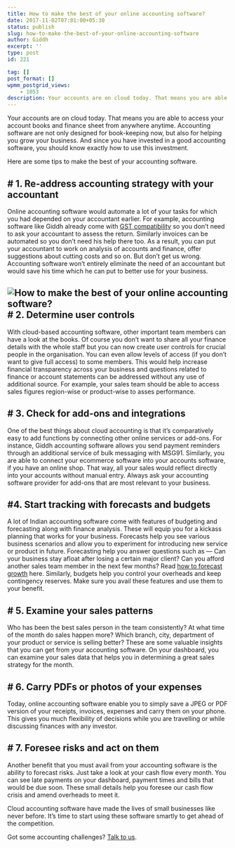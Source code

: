 ```yaml
---
title: How to make the best of your online accounting software?
date: 2017-11-02T07:01:00+05:30
status: publish
slug: how-to-make-the-best-of-your-online-accounting-software
author: Giddh
excerpt: ''
type: post
id: 221

tag: []
post_format: []
wpmm_postgrid_views:
    - 1053
description: Your accounts are on cloud today. That means you are able to access your account books and finance sheet from anywhere anytime.
---
```

Your accounts are on cloud today. That means you are able to access your account books and finance sheet from anywhere anytime. Accounting software are not only designed for book-keeping now, but also for helping you grow your business. And since you have invested in a good accounting software, you should know exactly how to use this investment.

Here are some tips to make the best of your accounting software.

\# 1. Re-address accounting strategy with your accountant
---------------------------------------------------------

Online accounting software would automate a lot of your tasks for which you had depended on your accountant earlier. For example, accounting software like Giddh already come with [GST compatibility](https://giddh.com/blog/which-accounting-software-is-best-in-india-for-gst) so you don’t need to ask your accountant to assess the return. Similarly invoices can be automated so you don’t need his help there too. As a result, you can put your accountant to work on analysis of accounts and finance, offer suggestions about cutting costs and so on. But don’t get us wrong. Accounting software won’t entirely eliminate the need of an accountant but would save his time which he can put to better use for your business.

<img class="wp-block-image size-large" src ="../../img/blog/1*4XRce1j_s4SH_dkCPcyuew.webp" alt="How to make the best of your online accounting software?" />\# 2. Determine user controls
-----------------------------

With cloud-based accounting software, other important team members can have a look at the books. Of course you don’t want to share all your finance details with the whole staff but you can now create user controls for crucial people in the organisation. You can even allow levels of access (if you don’t want to give full access) to some members. This would help increase financial transparency across your business and questions related to finance or account statements can be addressed without any use of additional source. For example, your sales team should be able to access sales figures region-wise or product-wise to asses performance.

\# 3. Check for add-ons and integrations
----------------------------------------

One of the best things about cloud accounting is that it’s comparatively easy to add functions by connecting other online services or add-ons. For instance, Giddh accounting software allows you send payment reminders through an additional service of bulk messaging with MSG91. Similarly, you are able to connect your ecommerce software into your accounts software, if you have an online shop. That way, all your sales would reflect directly into your accounts without manual entry. Always ask your accounting software provider for add-ons that are most relevant to your business.

\#4. Start tracking with forecasts and budgets
----------------------------------------------

A lot of Indian accounting software come with features of budgeting and forecasting along with finance analysis. These will equip you for a kickass planning that works for your business. Forecasts help you see various business scenarios and allow you to experiment for introducing new service or product in future. Forecasting help you answer questions such as — Can your business stay afloat after losing a certain major client? Can you afford another sales team member in the next few months? Read [how to forecast growth](https://giddh.com/blog/finance-basics-how-to-forecast-growth) here. Similarly, budgets help you control your overheads and keep contingency reserves. Make sure you avail these features and use them to your benefit.

\# 5. Examine your sales patterns
---------------------------------

Who has been the best sales person in the team consistently? At what time of the month do sales happen more? Which branch, city, department of your product or service is selling better? These are some valuable insights that you can get from your accounting software. On your dashboard, you can examine your sales data that helps you in determining a great sales strategy for the month.

\# 6. Carry PDFs or photos of your expenses
-------------------------------------------

Today, online accounting software enable you to simply save a JPEG or PDF version of your receipts, invoices, expenses and carry them on your phone. This gives you much flexibility of decisions while you are travelling or while discussing finances with any investor.

\# 7. Foresee risks and act on them
-----------------------------------

Another benefit that you must avail from your accounting software is the ability to forecast risks. Just take a look at your cash flow every month. You can see late payments on your dashboard, payment times and bills that would be due soon. These small details help you foresee our cash flow crisis and amend overheads to meet it.

Cloud accounting software have made the lives of small businesses like never before. It’s time to start using these software smartly to get ahead of the competition.

Got some accounting challenges? [Talk to us](https://giddh.com).